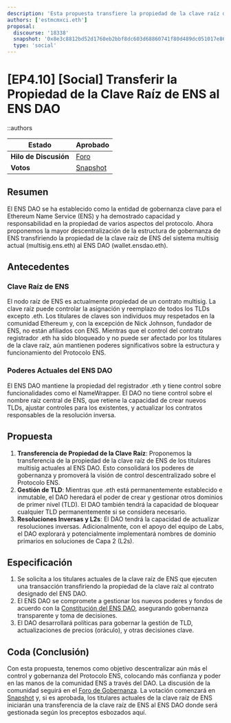 ```yaml
---
description: 'Esta propuesta transfiere la propiedad de la clave raíz de ENS al ENS DAO, con el objetivo de descentralizar aún más la gobernanza y mejorar la confianza y poder de la comunidad en la gestión del Protocolo ENS.'
authors: ['estmcmxci.eth']
proposal:
  discourse: '18338'
  snapshot: '0x8e3c8812bd52d1760eb2bbf8dc603d68860741f80d489dc051017e863151a242'
  type: 'social'
---
```


# [EP4.10] [Social] Transferir la Propiedad de la Clave Raíz de ENS al ENS DAO

::authors

| **Estado**            | Aprobado                                                                                                                   |
| --------------------- | ------------------------------------------------------------------------------------------------------------------------ |
| **Hilo de Discusión** | [Foro](https://discuss.ens.domains/t/18338)                                                                             |
| **Votos**             | [Snapshot](https://snapshot.box/#/s:ens.eth/proposal/0x8e3c8812bd52d1760eb2bbf8dc603d68860741f80d489dc051017e863151a242) |

## Resumen

El ENS DAO se ha establecido como la entidad de gobernanza clave para el Ethereum Name Service (ENS) y ha demostrado capacidad y responsabilidad en la propiedad de varios aspectos del protocolo. Ahora proponemos la mayor descentralización de la estructura de gobernanza de ENS transfiriendo la propiedad de la clave raíz de ENS del sistema multisig actual (multisig.ens.eth) al ENS DAO (wallet.ensdao.eth).

## Antecedentes

### Clave Raíz de ENS

El nodo raíz de ENS es actualmente propiedad de un contrato multisig. La clave raíz puede controlar la asignación y reemplazo de todos los TLDs excepto .eth. Los titulares de claves son individuos muy respetados en la comunidad Ethereum y, con la excepción de Nick Johnson, fundador de ENS, no están afiliados con ENS. Mientras que el control del contrato registrador .eth ha sido bloqueado y no puede ser afectado por los titulares de la clave raíz, aún mantienen poderes significativos sobre la estructura y funcionamiento del Protocolo ENS.

### Poderes Actuales del ENS DAO

El ENS DAO mantiene la propiedad del registrador .eth y tiene control sobre funcionalidades como el NameWrapper. El DAO no tiene control sobre el nombre raíz central de ENS, que retiene la capacidad de crear nuevos TLDs, ajustar controles para los existentes, y actualizar los contratos responsables de la resolución inversa.

## Propuesta

1. **Transferencia de Propiedad de la Clave Raíz**: Proponemos la transferencia de la propiedad de la clave raíz de ENS de los titulares multisig actuales al ENS DAO. Esto consolidará los poderes de gobernanza y promoverá la visión de control descentralizado sobre el Protocolo ENS.
2. **Gestión de TLD**: Mientras que .eth está permanentemente establecido e inmutable, el DAO heredará el poder de crear y gestionar otros dominios de primer nivel (TLD). El DAO también tendrá la capacidad de bloquear cualquier TLD permanentemente si se considera necesario.
3. **Resoluciones Inversas y L2s**: El DAO tendrá la capacidad de actualizar resoluciones inversas. Adicionalmente, con el apoyo del equipo de Labs, el DAO explorará y potencialmente implementará nombres de dominio primarios en soluciones de Capa 2 (L2s).

## Especificación

1. Se solicita a los titulares actuales de la clave raíz de ENS que ejecuten una transacción transfiriendo la propiedad de la clave raíz al contrato designado del ENS DAO.
2. El ENS DAO se compromete a gestionar los nuevos poderes y fondos de acuerdo con la [Constitución del ENS DAO](/dao/constitution), asegurando gobernanza transparente y toma de decisiones.
3. El DAO desarrollará políticas para gobernar la gestión de TLD, actualizaciones de precios (oráculo), y otras decisiones clave.

## Coda (Conclusión)

Con esta propuesta, tenemos como objetivo descentralizar aún más el control y gobernanza del Protocolo ENS, colocando más confianza y poder en las manos de la comunidad ENS a través del DAO. La discusión de la comunidad seguirá en el [Foro de Gobernanza](https://discuss.ens.domains). La votación comenzará en [Snapshot](https://snapshot.org/#/ens.eth) y, si es aprobada, los titulares actuales de la clave raíz de ENS iniciarán una transferencia de la clave raíz de ENS al ENS DAO donde será gestionada según los preceptos esbozados aquí.
